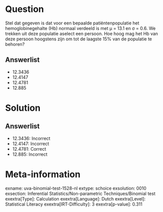 Question
========

Stel dat gegeven is dat voor een bepaalde patiëntenpopulatie het
hemoglobinegehalte (Hb) normaal verdeeld is met μ = 13.1 en σ = 0.6. We
trekken uit deze populatie aselect een persoon. Hoe hoog mag het Hb van
deze persoon hoogstens zijn om tot de laagste 15% van de populatie te
behoren?

Answerlist
----------

* 12.3436
* 12.4147
* 12.4781
* 12.885

Solution
========

Answerlist
----------

* 12.3436: Incorrect
* 12.4147: Incorrect
* 12.4781: Correct
* 12.885: Incorrect

Meta-information
================
exname: uva-binomial-test-1528-nl
extype: schoice
exsolution: 0010
exsection: Inferential Statistics/Non-parametric Techniques/Binomial test
exextra[Type]: Calculation
exextra[Language]: Dutch
exextra[Level]: Statistical Literacy
exextra[IRT-Difficulty]: 3
exextra[p-value]: 0.311
